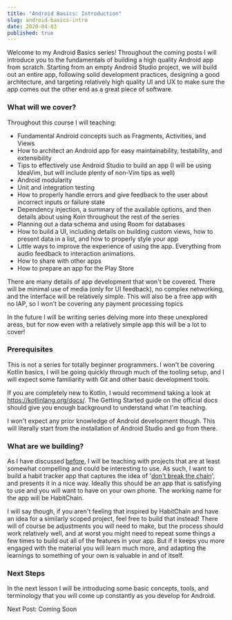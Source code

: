 ```yaml
---
title: "Android Basics: Introduction"
slug: android-basics-intro
date: 2020-04-03
published: true
---
```


Welcome to my Android Basics series! Throughout the coming posts I will introduce you to the fundamentals of building a high quality Android app from scratch. Starting from an empty Android Studio project, we will build out an entire app, following solid development practices, designing a good architecture, and targeting relatively high quality UI and UX to make sure the app comes out the other end as a great piece of software.

### What will we cover?

Throughout this course I will teaching:

- Fundamental Android concepts such as Fragments, Activities, and Views
- How to architect an Android app for easy maintainability, testability, and extensibility 
- Tips to effectively use Android Studio to build an app (I will be using IdeaVim, but will include plenty of non-Vim tips as well)
- Android modularity
- Unit and integration testing
- How to properly handle errors and give feedback to the user about incorrect inputs or failure state
- Dependency injection, a summary of the available options, and then details about using Koin throughout the rest of the series
- Planning out a data schema and using Room for databases
- How to build a UI, including details on building custom views, how to present data in a list, and how to properly style your app
- Little ways to improve the experience of using the app. Everything from audio feedback to interaction animations.
- How to share with other apps
- How to prepare an app for the Play Store

There are many details of app development that won't be covered. There will be minimal use of media (only for UI feedback), no complex networking, and the interface will be relatively simple. This will also be a free app with no IAP, so I won't be covering any payment processing topics

In the future I will be writing series delving more into these unexplored areas, but for now even with a relatively simple app this will be a lot to cover!

### Prerequisites

This is not a series for totally beginner programmers. I won't be covering Kotlin basics, I will be going quickly through much of the tooling setup, and I will expect some familiarity with Git and other basic development tools. 

If you are completely new to Kotlin, I would recommend taking a look at https://kotlinlang.org/docs/. The Getting Started guide on the official docs should give you enough background to understand what I'm teaching.

I won't expect any prior knowledge of Android development though. This will literally start from the installation of Android Studio and go from there.

### What are we building?

As I have discussed [before](https://aengusmcmillin.com/teaching-programming), I will be teaching with projects that are at least somewhat compelling and could be interesting to use. As such, I want to build a habit tracker app that captures the idea of '[don't break the chain](https://jamesclear.com/stop-procrastinating-seinfeld-strategy)', and presents it in a nice way. Ideally this should be an app that is satisfying to use and you will want to have on your own phone. The working name for the app will be HabitChain.

I will say though, if you aren't feeling that inspired by HabitChain and have an idea for a similarly scoped project, feel free to build that instead! There will of course be adjustments you will need to make, but the process should work relatively well, and at worst you might need to repeat some things a few times to build out all of the features in your app. But if it keeps you more engaged with the material you will learn much more, and adapting the learnings to something of your own is valuable in and of itself.

### Next Steps

In the next lesson I will be introducing some basic concepts, tools, and terminology that you will come up constantly as you develop for Android.  

Next Post: Coming Soon

